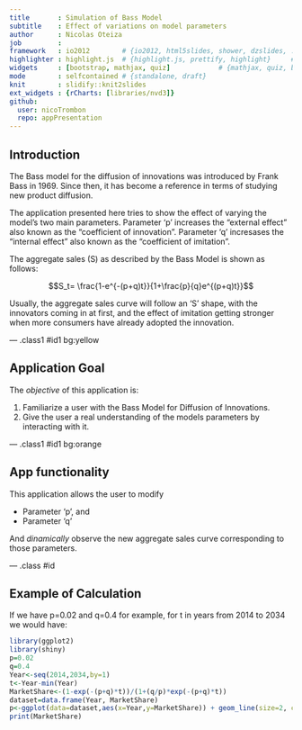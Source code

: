 ```yaml
---
title       : Simulation of Bass Model
subtitle    : Effect of variations on model parameters
author      : Nicolas Oteiza
job         : 
framework   : io2012        # {io2012, html5slides, shower, dzslides, ...}
highlighter : highlight.js  # {highlight.js, prettify, highlight}     # 
widgets     : [bootstrap, mathjax, quiz]            # {mathjax, quiz, bootstrap}
mode        : selfcontained # {standalone, draft}
knit        : slidify::knit2slides
ext_widgets : {rCharts: [libraries/nvd3]}
github:
  user: nicoTrombon
  repo: appPresentation
---
```


## Introduction

The Bass model for the diffusion of innovations was introduced by Frank Bass in 1969.
Since then, it has become a reference in terms of studying new product diffusion.

The application presented here tries to show the effect of varying the model's two main parameters.
Parameter 'p' increases the "external effect" also known as the "coefficient of innovation".
Parameter 'q' incresases the "internal effect" also known as the "coefficient of imitation".

The aggregate sales (S) as described by the Bass Model is shown as follows:

$$S_t= \frac{1-e^{-(p+q)t}}{1+\frac{p}{q}e^{(p+q)t}}$$

Usually, the aggregate sales curve will follow an 'S' shape, with the innovators coming in at first, and the effect of imitation getting stronger when more consumers have already adopted the innovation.


--- .class1 #id1 bg:yellow

## Application Goal

The _objective_ of this application is:

1. Familiarize a user with the Bass Model for Diffusion of Innovations.
2. Give the user a real understanding of the models parameters by interacting with it.

--- .class1 #id1 bg:orange

## App functionality

This application allows the user to modify


+ Parameter 'p', and
+ Parameter 'q'

And _dinamically_ observe the new aggregate sales curve corresponding to those parameters.

--- .class #id

## Example of Calculation

If we have p=0.02 and q=0.4 for example, for t in years from 2014 to 2034 we would have:
```r
library(ggplot2)
library(shiny)
p=0.02
q=0.4
Year<-seq(2014,2034,by=1)
t<-Year-min(Year)
MarketShare<-(1-exp(-(p+q)*t))/(1+(q/p)*exp(-(p+q)*t))
dataset=data.frame(Year, MarketShare)
p<-ggplot(data=dataset,aes(x=Year,y=MarketShare)) + geom_line(size=2, colour="red") + geom_point(size=6, fill="white") + scale_shape_manual(values=c(22,21))
print(MarketShare)
```







